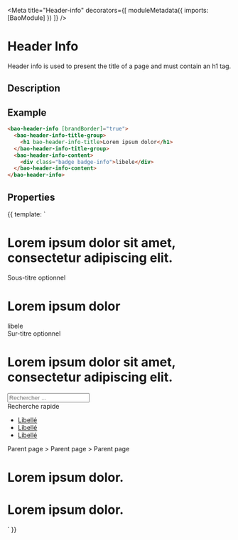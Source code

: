 
<Meta
  title="Header-info"
  decorators={[
    moduleMetadata({
      imports: [BaoModule]
    })
  ]}
/>

# Header Info

Header info is used to present the title of a page and must contain an h1 tag.

## Description
<Description of={BaoHeaderInfoComponent} />

## Example
```html
<bao-header-info [brandBorder]="true">
  <bao-header-info-title-group>
    <h1 bao-header-info-title>Lorem ipsum dolor</h1>
  </bao-header-info-title-group>
  <bao-header-info-content>
    <div class="badge badge-info">libele</div>
  </bao-header-info-content>
</bao-header-info>
```


## Properties

<Props of={BaoHeaderInfoComponent} />

<Preview>
  <Story name="header-info">
    {{
      template: `
        <bao-header-info [brandBorder]="true" notch="left" imageUrl="https://res.cloudinary.com/villemontreal/image/upload/q_auto,f_auto,dpr_auto/v1570212188/portail/background/texture-large-undeground.png">
          <bao-header-info-title-group>
            <h1 bao-header-info-title>Lorem ipsum dolor sit amet, consectetur adipiscing elit. </h1>
            <bao-header-info-subtitle>Sous-titre optionnel</bao-header-info-subtitle>
          </bao-header-info-title-group>
        </bao-header-info>
        <div class="pb-4"></div>
        <bao-header-info [brandBorder]="true">
          <bao-header-info-title-group>
            <h1 bao-header-info-title>Lorem ipsum dolor</h1>
          </bao-header-info-title-group>
          <bao-header-info-content>
            <div class="badge badge-info">libele</div>
          </bao-header-info-content>
        </bao-header-info>
        <div class="pb-4"></div>
        <bao-header-info imageUrl="https://res.cloudinary.com/villemontreal/image/upload/q_auto,f_auto,dpr_auto/v1570212188/portail/background/texture-large-undeground.png">
          <bao-header-info-title-group>
            <bao-header-info-surtitle>Sur-titre optionnel</bao-header-info-surtitle>
            <h1 bao-header-info-title>Lorem ipsum dolor sit amet, consectetur adipiscing elit. </h1>
          </bao-header-info-title-group>
          <bao-header-info-content>
            <div class="form-group form-group-lg">
              <div class="input-group-icon input-group-icon-left">
                <input
                  type="text"
                  class="form-control input-rounded"
                  id="input-group-search"
                  placeholder="Rechercher ..."
                  aria-label="Rechercher"
                />
                <span class="icon icon-search" aria-hidden="true"></span>
              </div>
            </div>
            <div class="quick-links">
              <span class="quick-links-label">Recherche rapide</span>
              <ul class="list-inline">
                <li class="list-inline-item"><a href="#">Libellé</a></li>
                <li class="list-inline-item"><a href="#">Libellé</a></li>
                <li class="list-inline-item"><a href="#">Libellé</a></li>
              </ul>
            </div> 
          </bao-header-info-content>
        </bao-header-info>
        <div class="pb-4"></div>
        <bao-header-info size="small" imageUrl="https://res.cloudinary.com/villemontreal/image/upload/q_auto,f_auto,dpr_auto/v1573672979/portail/background/EnteteVitrine_Quartier.png">
          <bao-header-info-title-group>
            <div>Parent page > Parent page > Parent page</div>
            <h1 bao-header-info-title>Lorem ipsum dolor.</h1>
          </bao-header-info-title-group>
        </bao-header-info>
        <div class="pb-4"></div>
        <bao-header-info size="small" notch="center" imageUrl="https://res.cloudinary.com/villemontreal/image/upload/q_auto,f_auto,dpr_auto/v1570212188/portail/background/texture-large-undeground.png">
          <bao-header-info-title-group>
            <h1 bao-header-info-title>Lorem ipsum dolor.</h1>
          </bao-header-info-title-group>
        </bao-header-info>
      `
    }}
  </Story>
</Preview>
